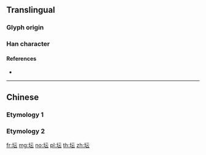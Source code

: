 {{also|壇|罈}}
==Translingual==

===Glyph origin===
{{rfe|mul}}

===Han character===
{{Han char|rn=32|rad=土|as=04|sn=7|four=|canj=GMMI|ids=⿰土云}}

====References====
* {{Han ref|kx=0226.101|hdz=10421.090|uh=575B|ud=22363}}

----

==Chinese==

===Etymology 1===
{{zh-see|壇}}

===Etymology 2===
{{zh-see|罈}}

[[fr:坛]]
[[mg:坛]]
[[no:坛]]
[[pl:坛]]
[[th:坛]]
[[zh:坛]]